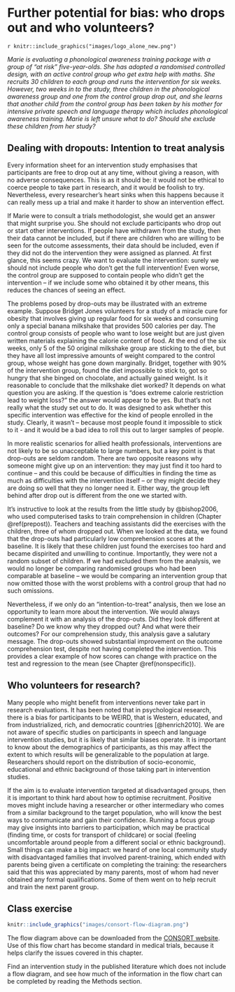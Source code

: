 # Further potential for bias: who drops out and who volunteers? {#dropouts}

`r knitr::include_graphics("images/logo_alone_new.png")`

<p id="vignette">_Marie is evaluating a phonological awareness training package with a group of "at risk" five-year-olds. She has adopted a randomised controlled design, with an active control group who get extra help with maths. She recruits 30 children to each group and runs the intervention for six weeks. However, two weeks in to the study, three children in the phonological awareness group and one from the control group drop out, and she learns that another child from the control group has been taken by his mother for intensive private speech and language therapy which includes phonological awareness training. Marie is left unsure what to do? Should she exclude these children from her study?_</p>

## Dealing with dropouts: Intention to treat analysis

Every information sheet for an intervention study emphasises that participants are free to drop out at any time, without giving a reason, with no adverse consequences. This is as it should be: it would not be ethical to coerce people to take part in research, and it would be foolish to try. Nevertheless, every researcher's heart sinks when this happens because it can really mess up a trial and make it harder to show an intervention effect.

If Marie were to consult a trials methodologist, she would get an answer that might surprise you. She should not exclude participants who drop out or start other interventions. If people have withdrawn from the study, then their data cannot be included, but if there are children who are willing to be seen for the outcome assessments, their data should be included, even if they did not do the intervention they were assigned as planned. At first glance, this seems crazy. We want to evaluate the intervention: surely we should not include people who don't get the full intervention! Even worse, the control group are supposed to contain people who didn't get the intervention – if we include some who obtained it by other means, this reduces the chances of seeing an effect.

The problems posed by drop-outs may be illustrated with an extreme example. Suppose Bridget Jones volunteers for a study of a miracle cure for obesity that involves giving up regular food for six weeks and consuming only a special banana milkshake that provides 500 calories per day. The control group consists of people who want to lose weight but are just given written materials explaining the calorie content of food. At the end of the six weeks, only 5 of the 50 original milkshake group are sticking to the diet, but they have all lost impressive amounts of weight compared to the control group, whose weight has gone down marginally. Bridget, together with 90% of the intervention group, found the diet impossible to stick to, got so hungry that she binged on chocolate, and actually gained weight. Is it reasonable to conclude that the milkshake diet worked? It depends on what question you are asking. If the question is "does extreme calorie restriction lead to weight loss?" the answer would appear to be yes. But that's not really what the study set out to do. It was designed to ask whether this specific intervention was effective for the kind of people enrolled in the study. Clearly, it wasn't – because most people found it impossible to stick to it - and it would be a bad idea to roll this out to larger samples of people. 

In more realistic scenarios for allied health professionals, interventions are not likely to be so unacceptable to large numbers, but a key point is that drop-outs are seldom random. There are two opposite reasons why someone might give up on an intervention: they may just find it too hard to continue – and this could be because of difficulties in finding the time as much as difficulties with the intervention itself – or they might decide they are doing so well that they no longer need it. Either way, the group left behind after drop out is different from the one we started with.

It's instructive to look at the results from the little study by @bishop2006, who used computerised tasks to train comprehension in children (Chapter \@ref(prepost)). Teachers and teaching assistants did the exercises with the children, three of whom dropped out. When we looked at the data, we found that the drop-outs had particularly low comprehension scores at the baseline. It is likely that these children just found the exercises too hard and became dispirited and unwilling to continue. Importantly, they were not a random subset of children. If we had excluded them from the analysis, we would no longer be comparing randomised groups who had been comparable at baseline – we would be comparing an intervention group that now omitted those with the worst problems with a control group that had no such omissions.

Nevertheless, if we only do an "intention-to-treat" analysis, then we lose an opportunity to learn more about the intervention. We would always complement it with an analysis of the drop-outs. Did they look different at baseline? Do we know why they dropped out? And what were their outcomes? For our comprehension study, this analysis gave a salutary message. The drop-outs showed substantial improvement on the outcome comprehension test, despite not having completed the intervention. This provides a clear example of how scores can change with practice on the test and regression to the mean (see Chapter \@ref(nonspecific)).

## Who volunteers for research?

Many people who might benefit from interventions never take part in research evaluations. It has been noted that in psychological research, there is a bias for participants to be WEIRD, that is Western, educated, and from industrialized, rich, and democratic countries [@henrich2010]. We are not aware of specific studies on participants in speech and language intervention studies, but it is likely that similar biases operate. It is important to know about the demographics of participants, as this may affect the extent to which results will be generalizable to the population at large. Researchers should report on the distribution of socio-economic, educational and ethnic background of those taking part in intervention studies.

If the aim is to evaluate intervention targeted at disadvantaged groups, then it is important to think hard about how to optimise recruitment. Positive moves might include having a researcher or other intermediary who comes from a similar background to the target population, who will know the best ways to communicate and gain their confidence. Running a focus group may give insights into barriers to participation, which may be practical (finding time, or costs for transport of childcare) or social (feeling uncomfortable around people from a different social or ethnic background). Small things can make a big impact: we heard of one local community study with disadvantaged families that involved parent-training, which ended with parents being given a certificate on completing the training: the researchers said that this was appreciated by many parents, most of whom had never obtained any formal qualifications. Some of them went on to help recruit and train the next parent group.

## Class exercise
<!-- It is possible to make fig a sensible size by fiddling with the html file - it seems current size is embedded in the png-->
```r
knitr::include_graphics("images/consort-flow-diagram.png")
``` 

The flow diagram above can be downloaded from the [CONSORT  website](http://www.consort-statement.org/consort-statement/flow-diagram).
Use of this flow chart has become standard in medical trials, because it helps clarify the issues covered in this chapter.  

Find an intervention study in the published literature which does not include a flow diagram, and see how much of the information in the flow chart can be completed by reading the Methods section.

  
